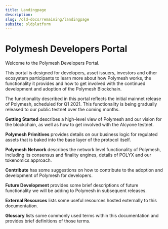 ```yaml
---
title: Landingpage
description:
slug: /old-docs/remaining/landingpage
subsite: oldplatform
---
```


# Polymesh Developers Portal

Welcome to the Polymesh Developers Portal.

This portal is designed for developers, asset issuers, investors and other ecosystem participants to learn more about how Polymesh works, the functionality it provides and how to get involved with the continued development and adoption of the Polymesh Blockchain.

The functionality described in this portal reflects the initial mainnet release of Polymesh, scheduled for Q1 2021. This functionality is being gradually released to our public testnet over the coming months.

**Getting Started** describes a high-level view of Polymesh and our vision for the blockchain, as well as how to get involved with the Alcyone testnet.

**Polymesh Primitives** provides details on our business logic for regulated assets that is baked into the base layer of the protocol itself.

**Polymesh Network** describes the network level functionality of Polymesh, including its consensus and finality engines, details of POLYX and our tokenomics approach.

**Contribute** has some suggestions on how to contribute to the adoption and development of Polymesh for developers.

**Future Development** provides some brief descriptions of future functionality we will be adding to Polymesh in subsequent releases.

**External Resources** lists some useful resources hosted externally to this documentation.

**Glossary** lists some commonly used terms within this documentation and provides brief definitions of those terms.
